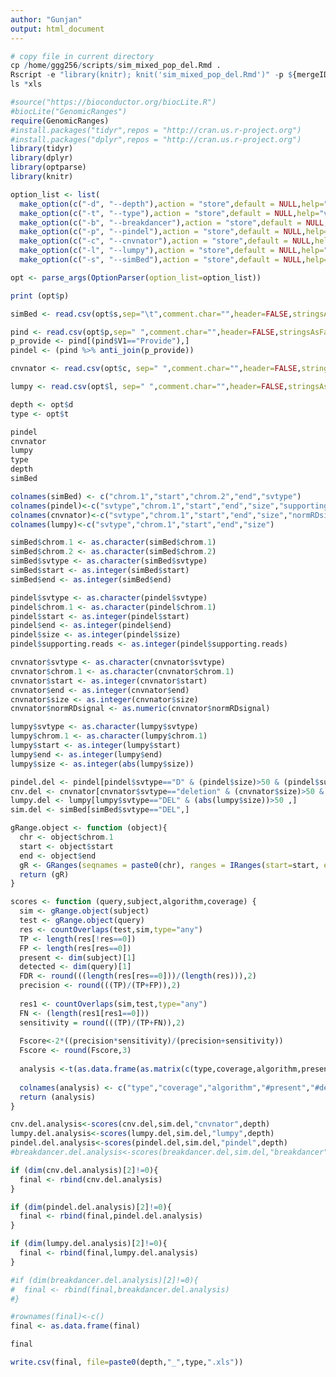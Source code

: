 ```yaml
---
author: "Gunjan"
output: html_document
---
```

```r
# copy file in current directory
cp /home/ggg256/scripts/sim_mixed_pop_del.Rmd .
Rscript -e "library(knitr); knit('sim_mixed_pop_del.Rmd')" -p ${mergeID}_pindel.txt -c ${mergeID}_cnv.txt -l ${mergeID}_lumpy.txt -s ${mergeID}.bed -d 10cnv -t del
ls *xls
```

```r
#source("https://bioconductor.org/biocLite.R")
#biocLite("GenomicRanges")
require(GenomicRanges)
#install.packages("tidyr",repos = "http://cran.us.r-project.org")
#install.packages("dplyr",repos = "http://cran.us.r-project.org")
library(tidyr)
library(dplyr)
library(optparse)
library(knitr)
```


```r
option_list <- list(
  make_option(c("-d", "--depth"),action = "store",default = NULL,help="depth"),
  make_option(c("-t", "--type"),action = "store",default = NULL,help="variant type"),
  make_option(c("-b", "--breakdancer"),action = "store",default = NULL,help="breakdancer file"),
  make_option(c("-p", "--pindel"),action = "store",default = NULL,help="pindel file"),
  make_option(c("-c", "--cnvnator"),action = "store",default = NULL,help="cnvnator file"),
  make_option(c("-l", "--lumpy"),action = "store",default = NULL,help="lumpy file"),
  make_option(c("-s", "--simBed"),action = "store",default = NULL,help="simBed file"))

opt <- parse_args(OptionParser(option_list=option_list))

print (opt$p)

simBed <- read.csv(opt$s,sep="\t",comment.char="",header=FALSE,stringsAsFactors = FALSE)

pind <- read.csv(opt$p,sep=" ",comment.char="",header=FALSE,stringsAsFactors = FALSE)
p_provide <- pind[(pind$V1=="Provide"),]
pindel <- (pind %>% anti_join(p_provide))

cnvnator <- read.csv(opt$c, sep=" ",comment.char="",header=FALSE,stringsAsFactors = FALSE)

lumpy <- read.csv(opt$l, sep=" ",comment.char="",header=FALSE,stringsAsFactors = FALSE)

depth <- opt$d
type <- opt$t
```

```r
pindel
cnvnator
lumpy
type
depth
simBed
```


```r
colnames(simBed) <- c("chrom.1","start","chrom.2","end","svtype")
colnames(pindel)<-c("svtype","chrom.1","start","end","size","supporting.reads")
colnames(cnvnator)<-c("svtype","chrom.1","start","end","size","normRDsignal")
colnames(lumpy)<-c("svtype","chrom.1","start","end","size")

simBed$chrom.1 <- as.character(simBed$chrom.1)
simBed$chrom.2 <- as.character(simBed$chrom.2)
simBed$svtype <- as.character(simBed$svtype)
simBed$start <- as.integer(simBed$start)
simBed$end <- as.integer(simBed$end)

pindel$svtype <- as.character(pindel$svtype)
pindel$chrom.1 <- as.character(pindel$chrom.1)
pindel$start <- as.integer(pindel$start)
pindel$end <- as.integer(pindel$end)
pindel$size <- as.integer(pindel$size)
pindel$supporting.reads <- as.integer(pindel$supporting.reads)

cnvnator$svtype <- as.character(cnvnator$svtype)
cnvnator$chrom.1 <- as.character(cnvnator$chrom.1)
cnvnator$start <- as.integer(cnvnator$start)
cnvnator$end <- as.integer(cnvnator$end)
cnvnator$size <- as.integer(cnvnator$size)
cnvnator$normRDsignal <- as.numeric(cnvnator$normRDsignal)

lumpy$svtype <- as.character(lumpy$svtype)
lumpy$chrom.1 <- as.character(lumpy$chrom.1)
lumpy$start <- as.integer(lumpy$start)
lumpy$end <- as.integer(lumpy$end)
lumpy$size <- as.integer(abs(lumpy$size))

```

```r
pindel.del <- pindel[pindel$svtype=="D" & (pindel$size)>50 & (pindel$supporting.reads)>10 , ]
cnv.del <- cnvnator[cnvnator$svtype=="deletion" & (cnvnator$size)>50 & (cnvnator$normRDsignal) < 0.2 ,]
lumpy.del <- lumpy[lumpy$svtype=="DEL" & (abs(lumpy$size))>50 ,]
sim.del <- simBed[simBed$svtype=="DEL",]
```


```r

gRange.object <- function (object){
  chr <- object$chrom.1 
  start <- object$start
  end <- object$end
  gR <- GRanges(seqnames = paste0(chr), ranges = IRanges(start=start, end=end))
  return (gR)
}

scores <- function (query,subject,algorithm,coverage) {
  sim <- gRange.object(subject)
  test <- gRange.object(query)
  res <- countOverlaps(test,sim,type="any")
  TP <- length(res[!res==0])
  FP <- length(res[res==0])
  present <- dim(subject)[1]
  detected <- dim(query)[1]
  FDR <- round(((length(res[res==0]))/(length(res))),2) 
  precision <- round(((TP)/(TP+FP)),2)
  
  res1 <- countOverlaps(sim,test,type="any")
  FN <- (length(res1[res1==0]))
  sensitivity = round(((TP)/(TP+FN)),2)
  
  Fscore<-2*((precision*sensitivity)/(precision+sensitivity))
  Fscore <- round(Fscore,3)
    
  analysis <-t(as.data.frame(as.matrix(c(type,coverage,algorithm,present,detected,TP,FP,FN,FDR,precision,sensitivity,Fscore))))
  
  colnames(analysis) <- c("type","coverage","algorithm","#present","#detected","TP","FP","FN","FDR","precision","sensitivity","Fscore")
  return (analysis)
}

cnv.del.analysis<-scores(cnv.del,sim.del,"cnvnator",depth)
lumpy.del.analysis<-scores(lumpy.del,sim.del,"lumpy",depth)
pindel.del.analysis<-scores(pindel.del,sim.del,"pindel",depth)
#breakdancer.del.analysis<-scores(breakdancer.del,sim.del,"breakdancer",depth)

if (dim(cnv.del.analysis)[2]!=0){
  final <- rbind(cnv.del.analysis)
}

if (dim(pindel.del.analysis)[2]!=0){
  final <- rbind(final,pindel.del.analysis)
}

if (dim(lumpy.del.analysis)[2]!=0){
  final <- rbind(final,lumpy.del.analysis)
}   

#if (dim(breakdancer.del.analysis)[2]!=0){
#  final <- rbind(final,breakdancer.del.analysis)
#}  

#rownames(final)<-c()
final <- as.data.frame(final)

final

write.csv(final, file=paste0(depth,"_",type,".xls"))
```


